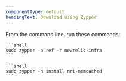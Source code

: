 ```yaml
---
componentType: default
headingText: Download using Zypper
---
```


From the command line, run these commands:

    ```shell
    sudo zypper -n ref -r newrelic-infra
    ```

    ```shell
    sudo zypper -n install nri-memcached
    ```
